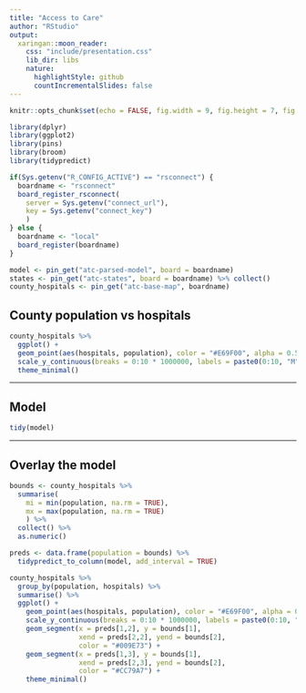 ```yaml
---
title: "Access to Care"
author: "RStudio"
output:
  xaringan::moon_reader:
    css: "include/presentation.css"
    lib_dir: libs
    nature:
      highlightStyle: github
      countIncrementalSlides: false
---
```


```r
knitr::opts_chunk$set(echo = FALSE, fig.width = 9, fig.height = 7, fig.align = "center")

library(dplyr)
library(ggplot2)
library(pins)
library(broom)
library(tidypredict)

if(Sys.getenv("R_CONFIG_ACTIVE") == "rsconnect") {
  boardname <- "rsconnect"
  board_register_rsconnect(
    server = Sys.getenv("connect_url"),
    key = Sys.getenv("connect_key")
    )
} else {
  boardname <- "local"
  board_register(boardname)  
}

model <- pin_get("atc-parsed-model", board = boardname)
states <- pin_get("atc-states", board = boardname) %>% collect()
county_hospitals <- pin_get("atc-base-map", boardname)
```

## County population vs hospitals

```r
county_hospitals %>%
  ggplot() +
  geom_point(aes(hospitals, population), color = "#E69F00", alpha = 0.5) +
  scale_y_continuous(breaks = 0:10 * 1000000, labels = paste0(0:10, "M")) +
  theme_minimal() 
```

---

## Model

```r
tidy(model)
```

---

## Overlay the model


```r
bounds <- county_hospitals %>%
  summarise(
    mi = min(population, na.rm = TRUE), 
    mx = max(population, na.rm = TRUE)
    ) %>% 
  collect() %>%
  as.numeric()

preds <- data.frame(population = bounds) %>%
  tidypredict_to_column(model, add_interval = TRUE)

county_hospitals %>% 
  group_by(population, hospitals) %>%
  summarise() %>%
  ggplot() +
    geom_point(aes(hospitals, population), color = "#E69F00", alpha = 0.5) +
    scale_y_continuous(breaks = 0:10 * 1000000, labels = paste0(0:10, "M")) +
    geom_segment(x = preds[1,2], y = bounds[1], 
                 xend = preds[2,2], yend = bounds[2], 
                 color = "#009E73") +
    geom_segment(x = preds[1,3], y = bounds[1], 
                 xend = preds[2,3], yend = bounds[2], 
                 color = "#CC79A7") +
    theme_minimal()
```


